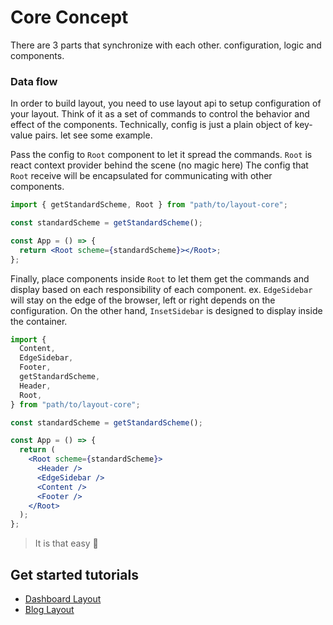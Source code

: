 
<Meta title="Layout/Core Concept" />

<style>{`
  .sbdocs.sbdocs-content {
    max-width: 720px;
  }
`}</style>

# Core Concept

There are 3 parts that synchronize with each other. configuration, logic and components.

### Data flow

In order to build layout, you need to use layout api to setup configuration of your layout.
Think of it as a set of commands to control the behavior and effect of the components. Technically, config is just
a plain object of key-value pairs. let see some example.

Pass the config to `Root` component to let it spread the commands. `Root` is react context provider behind the scene (no magic here)
The config that `Root` receive will be encapsulated for communicating with other components.

```jsx
import { getStandardScheme, Root } from "path/to/layout-core";

const standardScheme = getStandardScheme();

const App = () => {
  return <Root scheme={standardScheme}></Root>;
};
```

Finally, place components inside `Root` to let them get the commands and display based on each responsibility of each component.
ex. `EdgeSidebar` will stay on the edge of the browser, left or right depends on the configuration. On the other hand, `InsetSidebar` is designed to display inside the container.

```jsx
import {
  Content,
  EdgeSidebar,
  Footer,
  getStandardScheme,
  Header,
  Root,
} from "path/to/layout-core";

const standardScheme = getStandardScheme();

const App = () => {
  return (
    <Root scheme={standardScheme}>
      <Header />
      <EdgeSidebar />
      <Content />
      <Footer />
    </Root>
  );
};
```

> It is that easy 🚀

## Get started tutorials

- [Dashboard Layout](/?path=/docs/layout-tutorials-dashboard--page)
- [Blog Layout](/?path=/docs/layout-tutorials-blog--page)
